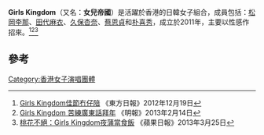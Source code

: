 '''Girls Kingdom'''（又名：'''女兒帝國'''）是活躍於香港的日韓女子組合，成員包括：[[松岡李那|松岡李那]]、[[田代麻衣|田代麻衣]]、[[久保杏奈|久保杏奈]]、[[蔡恩貞|蔡恩貞]]和[[朴喜秀|朴喜秀]]，成立於2011年，主要以性感作招來。<ref>[http://orientaldaily.on.cc/cnt/entertainment/20121219/00282_074.html Girls Kingdom佳節冇仔陪] {{Wayback|url=http://orientaldaily.on.cc/cnt/entertainment/20121219/00282_074.html |date=20191130172320 }}《東方日報》2012年12月19日</ref><ref>[http://news.hk.msn.com/entertainment/article.aspx?cp-documentid=252219980 Girls Kingdom 苦練廣東話拜年] {{Wayback|url=http://news.hk.msn.com/entertainment/article.aspx?cp-documentid=252219980 |date=20191016232010 }}《明報》2013年2月14日</ref><ref>[http://hk.apple.nextmedia.com/entertainment/art/20130325/18206158 桃花不絕：Girls Kingdom夜蒲當食飯] {{Wayback|url=http://hk.apple.nextmedia.com/entertainment/art/20130325/18206158 |date=20170722201155 }}《蘋果日報》2013年3月25日</ref>

==參考==
{{reflist}}

[[Category:香港女子演唱團體|Category:香港女子演唱團體]]